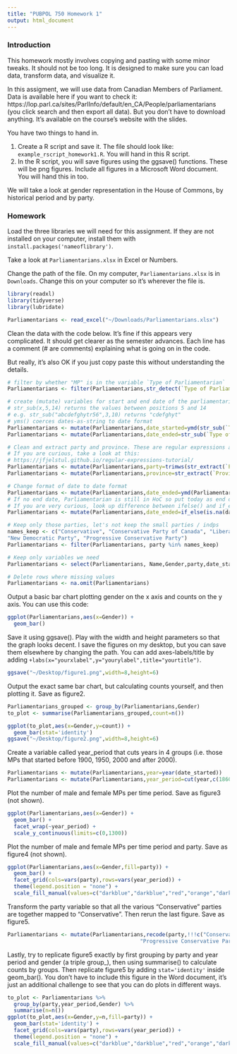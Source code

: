 ```yaml
---
title: "PUBPOL 750 Homework 1"
output: html_document
---
```


### Introduction

This homework mostly involves copying and pasting with some minor tweaks. It should not be too long. It is designed to make sure you can load data, transform data, and visualize it.

In this assigment, we will use data from Canadian Members of Parliament. Data is available here if you want to check it: https://lop.parl.ca/sites/ParlInfo/default/en_CA/People/parliamentarians (you click search and then export all data). But you don't have to download anything. It's available on the course's website with the slides.

You have two things to hand in.

1. Create a R script and save it. The file should look like: `example_rscript_homework1.R`. You will hand in this R script.
2. In the R script, you will save figures using the ggsave() functions. These will be png figures. Include all figures in a Microsoft Word document. You will hand this in too.

We will take a look at gender representation in the House of Commons, by historical period and by party.

### Homework

Load the three libraries we will need for this assignment. If they are not installed on your computer, install them with `install.packages('nameoflibrary')`.

Take a look at `Parliamentarians.xlsx` in Excel or Numbers.

Change the path of the file. On my computer, `Parliamentarians.xlsx` is in `Downloads`. Change this on your computer so it's wherever the file is.

```r
library(readxl)
library(tidyverse)
library(lubridate)

Parliamentarians <- read_excel("~/Downloads/Parliamentarians.xlsx")
```

Clean the data with the code below. It's fine if this appears very complicated. It should get clearer as the semester advances. Each line has a comment (# are comments) explaining what is going on in the code.

But really, it's also OK if you just copy paste this without understanding the details.

```r
# filter by whether "MP" is in the variable `Type of Parliamentarian`
Parliamentarians <- filter(Parliamentarians,str_detect(`Type of Parliamentarian`,"MP"))

# create (mutate) variables for start and end date of the parliamentarian
# str_sub(x,5,14) returns the values between positions 5 and 14
# e.g. str_sub("abcdefghytr56",3,10) returns "cdefghyt"
# yms() coerces dates-as-string to date format 
Parliamentarians <- mutate(Parliamentarians,date_started=ymd(str_sub(`Type of Parliamentarian`,5,14)))
Parliamentarians <- mutate(Parliamentarians,date_ended=str_sub(`Type of Parliamentarian`,18,27))

# Clean and extract party and province. These are regular expressions and it's fine if it's not clear. Regular expression extract/replace data based on patterns.
# If you are curious, take a look at this:
# https://jfjelstul.github.io/regular-expressions-tutorial/
Parliamentarians <- mutate(Parliamentarians,party=trimws(str_extract(`Political Affiliation`, "[^\\()]+")))
Parliamentarians <- mutate(Parliamentarians,province=str_extract(`Province/Territory`, "[^\\\r]+"))

# Change format of date to date format
Parliamentarians <- mutate(Parliamentarians,date_ended=ymd(Parliamentarians$date_ended,quiet = TRUE))
# If no end date, Parliamentarian is still in HoC so put today as end date.
# If you are very curious, look up difference between ifelse() and if_else()
Parliamentarians <- mutate(Parliamentarians,date_ended=if_else(is.na(date_ended),ymd(today()),date_ended))

# Keep only those parties, let's not keep the small parties / indps
names_keep <- c("Conservative", "Conservative Party of Canada", "Liberal Party of Canada", 
"New Democratic Party", "Progressive Conservative Party")
Parliamentarians <- filter(Parliamentarians, party %in% names_keep)

# Keep only variables we need
Parliamentarians <- select(Parliamentarians, Name,Gender,party,date_started,date_ended,province)

# Delete rows where missing values
Parliamentarians <- na.omit(Parliamentarians)

```

Output a basic bar chart plotting gender on the x axis and counts on the y axis. You can use this code:

```r
ggplot(Parliamentarians,aes(x=Gender)) +
  geom_bar()
```

Save it using ggsave(). Play with the width and height parameters so that the graph looks decent. I save the figures on my desktop, but you can save them elsewhere by changing the path. You can add axes-labels/title by adding `+labs(x="yourxlabel",y="yourylabel",title="yourtitle")`. 

```r
ggsave("~/Desktop/figure1.png",width=8,height=6)
```

Output the exact same bar chart, but calculating counts yourself, and then plotting it. Save as figure2.

```r
Parliamentarians_grouped <- group_by(Parliamentarians,Gender)
to_plot <- summarise(Parliamentarians_grouped,count=n())

ggplot(to_plot,aes(x=Gender,y=count)) +
  geom_bar(stat='identity')
ggsave("~/Desktop/figure2.png",width=8,height=6)
```

Create a variable called year_period that cuts years in 4 groups (i.e. those MPs that started before 1900, 1950, 2000 and after 2000). 

```r
Parliamentarians <- mutate(Parliamentarians,year=year(date_started))
Parliamentarians <- mutate(Parliamentarians,year_period=cut(year,c(1860,1900,1950,2000,2025),dig.lab = 4))
```

Plot the number of male and female MPs per time period. Save as figure3 (not shown).

```r
ggplot(Parliamentarians,aes(x=Gender)) +
  geom_bar() +
  facet_wrap(~year_period) + 
  scale_y_continuous(limits=c(0,1300))
```

Plot the number of male and female MPs per time period and party. Save as figure4 (not shown).

```r
ggplot(Parliamentarians,aes(x=Gender,fill=party)) +
  geom_bar() +
  facet_grid(cols=vars(party),rows=vars(year_period)) +
  theme(legend.position = "none") +
  scale_fill_manual(values=c("darkblue","darkblue","red","orange","darkblue"))
```

Transform the party variable so that all the various "Conservative" parties are together mapped to "Conservative". Then rerun the last figure. Save as figure5.

```r
Parliamentarians <- mutate(Parliamentarians,recode(party,!!!c("Conservative Party of Canada"="Conservative",
                                          "Progressive Conservative Party"="Conservative")))
```

Lastly, try to replicate figure5 exactly by first grouping by party and year period and gender (a triple group_), then using summarise() to calculate counts by groups. Then replicate figure5 by adding `stat='identity'` inside geom_bar(). You don't have to include this figure in the Word document, it's just an additional challenge to see that you can do plots in different ways.

```r
to_plot <- Parliamentarians %>%
  group_by(party,year_period,Gender) %>%
  summarise(n=n())
ggplot(to_plot,aes(x=Gender,y=n,fill=party)) +
  geom_bar(stat='identity') +
  facet_grid(cols=vars(party),rows=vars(year_period)) +
  theme(legend.position = "none") +
  scale_fill_manual(values=c("darkblue","darkblue","red","orange","darkblue"))
```